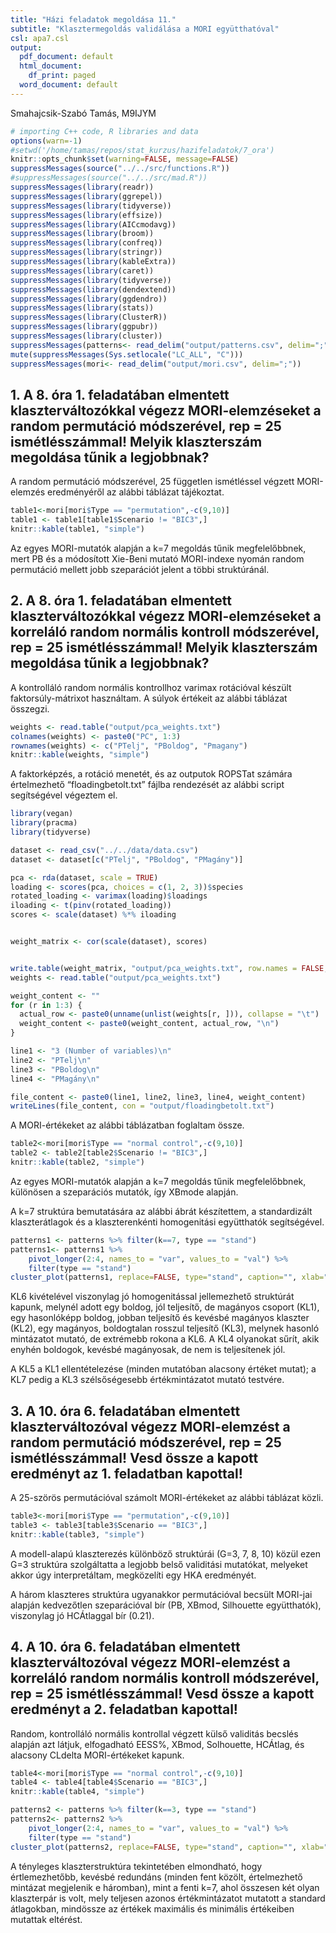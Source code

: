 ```yaml
---
title: "Házi feladatok megoldása 11."
subtitle: "Klasztermegoldás validálása a MORI együtthatóval"
csl: apa7.csl
output:
  pdf_document: default
  html_document:
    df_print: paged
  word_document: default
---
```


Smahajcsik-Szabó Tamás, M9IJYM



```r
# importing C++ code, R libraries and data
options(warn=-1)
#setwd('/home/tamas/repos/stat_kurzus/hazifeladatok/7_ora')
knitr::opts_chunk$set(warning=FALSE, message=FALSE)
suppressMessages(source("../../src/functions.R"))
#suppressMessages(source("../../src/mad.R"))
suppressMessages(library(readr))
suppressMessages(library(ggrepel))
suppressMessages(library(tidyverse))
suppressMessages(library(effsize))
suppressMessages(library(AICcmodavg))
suppressMessages(library(broom))
suppressMessages(library(confreq))
suppressMessages(library(stringr))
suppressMessages(library(kableExtra))
suppressMessages(library(caret))
suppressMessages(library(tidyverse))
suppressMessages(library(dendextend))
suppressMessages(library(ggdendro))
suppressMessages(library(stats))
suppressMessages(library(ClusterR))
suppressMessages(library(ggpubr))
suppressMessages(library(cluster))
suppressMessages(patterns<- read_delim("output/patterns.csv", delim=";"))
mute(suppressMessages(Sys.setlocale("LC_ALL", "C")))
suppressMessages(mori<- read_delim("output/mori.csv", delim=";"))

```

## 1. A 8. óra 1. feladatában elmentett klaszterváltozókkal végezz MORI-elemzéseket a random permutáció módszerével, rep = 25 ismétlésszámmal! Melyik klaszterszám megoldása tűnik a legjobbnak?

A random permutáció módszerével, 25 független ismétléssel végzett MORI-elemzés eredményéről az alábbi táblázat tájékoztat.

```r
table1<-mori[mori$Type == "permutation",-c(9,10)]
table1 <- table1[table1$Scenario != "BIC3",]
knitr::kable(table1, "simple")
```

Az egyes MORI-mutatók alapján a k=7 megoldás tűnik megfelelőbbnek, mert PB és a módosított Xie-Beni mutató MORI-indexe nyomán random permutáció mellett jobb szeparációt jelent a többi struktúránál.

\newpage
## 2. A 8. óra 1. feladatában elmentett klaszterváltozókkal végezz MORI-elemzéseket a korreláló random normális kontroll módszerével, rep = 25 ismétlésszámmal! Melyik klaszterszám megoldása tűnik a legjobbnak?

A kontrolláló random normális kontrollhoz varimax rotációval készült faktorsúly-mátrixot használtam. A súlyok értékeit az alábbi táblázat összegzi.


```r
weights <- read.table("output/pca_weights.txt")
colnames(weights) <- paste0("PC", 1:3)
rownames(weights) <- c("PTelj", "PBoldog", "Pmagany")
knitr::kable(weights, "simple")

```

A faktorképzés, a rotáció menetét, és az outputok ROPSTat számára értelmezhető "floadingbetolt.txt" fájlba rendezését az alábbi script segítségével végeztem el.

```r
library(vegan)
library(pracma)
library(tidyverse)

dataset <- read_csv("../../data/data.csv")
dataset <- dataset[c("PTelj", "PBoldog", "PMagány")]

pca <- rda(dataset, scale = TRUE)
loading <- scores(pca, choices = c(1, 2, 3))$species
rotated_loading <- varimax(loading)$loadings
iloading <- t(pinv(rotated_loading))
scores <- scale(dataset) %*% iloading


weight_matrix <- cor(scale(dataset), scores)


write.table(weight_matrix, "output/pca_weights.txt", row.names = FALSE, col.names = FALSE)
weights <- read.table("output/pca_weights.txt")

weight_content <- ""
for (r in 1:3) {
  actual_row <- paste0(unname(unlist(weights[r, ])), collapse = "\t")
  weight_content <- paste0(weight_content, actual_row, "\n")
}

line1 <- "3 (Number of variables)\n"
line2 <- "PTelj\n"
line3 <- "PBoldog\n"
line4 <- "PMagány\n"

file_content <- paste0(line1, line2, line3, line4, weight_content)
writeLines(file_content, con = "output/floadingbetolt.txt")
```

A MORI-értékeket az alábbi táblázatban foglaltam össze.

```r
table2<-mori[mori$Type == "normal control",-c(9,10)]
table2 <- table2[table2$Scenario != "BIC3",]
knitr::kable(table2, "simple")
```

Az egyes MORI-mutatók alapján a k=7 megoldás tűnik megfelelőbbnek, különösen a szeparációs mutatók, így XBmode alapján.


A k=7 struktúra bemutatására az alábbi ábrát készítettem, a standardizált klaszterátlagok és a klaszterenkénti homogenitási együtthatók segítségével.


```r
patterns1 <- patterns %>% filter(k==7, type == "stand")
patterns1<- patterns1 %>% 
    pivot_longer(2:4, names_to = "var", values_to = "val") %>%
    filter(type == "stand")
cluster_plot(patterns1, replace=FALSE, type="stand", caption="", xlab="Valtozok", ylab="Standardizalt Atlagok") 
```

KL6 kivételével viszonylag jó homogenitással jellemezhető struktúrát kapunk, melynél adott egy boldog, jól teljesítő, de magányos csoport (KL1), egy hasonlóképp boldog, jobban teljesítő és kevésbé magányos klaszter (KL2), egy magányos, boldogtalan rosszul teljesítő (KL3), melynek hasonló mintázatot mutató, de extrémebb rokona a KL6. A KL4 olyanokat sűrít, akik enyhén boldogok, kevésbé magányosak, de nem is teljesítenek jól.

A KL5 a KL1 ellentételezése (minden mutatóban alacsony értéket mutat); a KL7 pedig a KL3 szélsőségesebb értékmintázatot mutató testvére.

\newpage

## 3. A 10. óra 6. feladatában elmentett klaszterváltozóval végezz MORI-elemzést a  random permutáció módszerével, rep = 25 ismétlésszámmal! Vesd össze a kapott eredményt az 1. feladatban kapottal!

A 25-szörös permutációval számolt MORI-értékeket az alábbi táblázat közli.

```r
table3<-mori[mori$Type == "permutation",-c(9,10)]
table3 <- table3[table3$Scenario == "BIC3",]
knitr::kable(table3, "simple")
```

A modell-alapú klaszterezés különböző struktúrái (G=3, 7, 8, 10) közül ezen G=3 struktúra szolgáltatta a legjobb belső validitási mutatókat, melyeket akkor úgy interpretáltam, megközelíti egy HKA eredményét.

A három klaszteres struktúra ugyanakkor permutációval becsült MORI-jai alapján kedvezőtlen szeparációval bír (PB, XBmod, Silhouette együtthatók), viszonylag jó HCÁtlaggal bír (0.21).

## 4. A 10. óra 6. feladatában elmentett klaszterváltozóval végezz MORI-elemzést a korreláló random normális kontroll módszerével, rep = 25 ismétlésszámmal! Vesd össze a kapott eredményt a 2. feladatban kapottal!

Random, kontrolláló normális kontrollal végzett külső validitás becslés alapján azt látjuk, elfogadható EESS%, XBmod, Solhouette, HCÁtlag, és alacsony CLdelta MORI-értékeket kapunk.


```r
table4<-mori[mori$Type == "normal control",-c(9,10)]
table4 <- table4[table4$Scenario == "BIC3",]
knitr::kable(table4, "simple")
```

```r
patterns2 <- patterns %>% filter(k==3, type == "stand")
patterns2<- patterns2 %>% 
    pivot_longer(2:4, names_to = "var", values_to = "val") %>%
    filter(type == "stand")
cluster_plot(patterns2, replace=FALSE, type="stand", caption="", xlab="Valtozok", ylab="Standardizalt Atlagok") 
```

A tényleges klaszterstruktúra tekintetében elmondható, hogy értlemezhetőbb, kevésbé redundáns (minden fent közölt, értelmezhető mintázat megjelenik e háromban), mint a fenti k=7, ahol összesen két olyan klaszterpár is volt, mely teljesen azonos értékmintázatot mutatott a standard átlagokban, mindössze az értékek maximális és minimális értékeiben mutattak eltérést.
